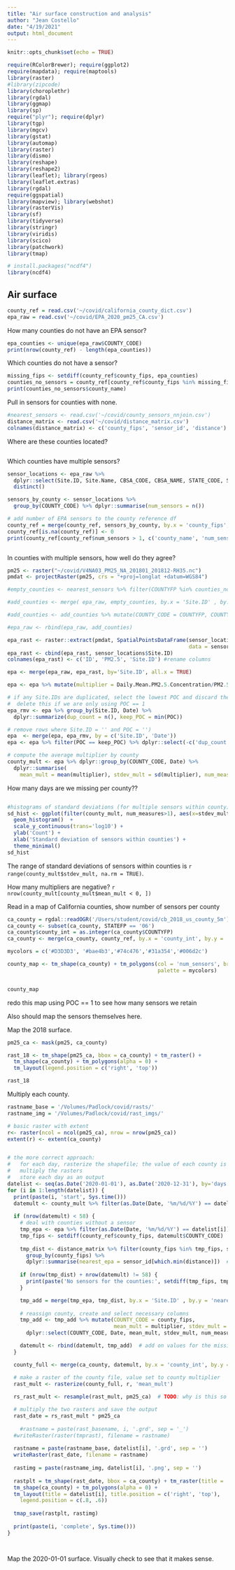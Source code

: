 ```yaml
---
title: "Air surface construction and analysis"
author: "Jean Costello"
date: "4/19/2021"
output: html_document
---
```


```r
knitr::opts_chunk$set(echo = TRUE)
```


```r

require(RColorBrewer); require(ggplot2)
require(mapdata); require(maptools)
library(raster)
#library(zipcode) 
library(choroplethr)
library(rgdal)
library(ggmap)
library(sp)
require("plyr"); require(dplyr)
library(tgp)
library(mgcv)
library(gstat)
library(automap)
library(raster) 
library(dismo)
library(reshape)
library(reshape2)
library(leaflet); library(rgeos)
library(leaflet.extras)
library(rgdal)
require(ggspatial)
library(mapview); library(webshot)
library(rasterVis)
library(sf)
library(tidyverse)
library(stringr)
library(viridis)
library(scico)
library(patchwork)
library(tmap)

# install.packages("ncdf4")
library(ncdf4)
```


## Air surface

```r
county_ref = read.csv('~/covid/california_county_dict.csv')
epa_raw = read.csv('~/covid/EPA_2020_pm25_CA.csv')
```

How many counties do not have an EPA sensor?
```r
epa_counties <- unique(epa_raw$COUNTY_CODE)
print(nrow(county_ref) - length(epa_counties))
```
Which counties do not have a sensor?
```r
missing_fips <- setdiff(county_ref$county_fips, epa_counties)
counties_no_sensors = county_ref[county_ref$county_fips %in% missing_fips, ]
print(counties_no_sensors$county_name)
```

Pull in sensors for counties with none.
```r
#nearest_sensors <- read.csv('~/covid/county_sensors_nnjoin.csv')
distance_matrix <- read.csv('~/covid/distance_matrix.csv')
colnames(distance_matrix) <- c('county_fips', 'sensor_id', 'distance')
```

Where are these counties located?
```r


```

Which counties have multiple sensors?
```r
sensor_locations <- epa_raw %>% 
  dplyr::select(Site.ID, Site.Name, CBSA_CODE, CBSA_NAME, STATE_CODE, STATE, COUNTY_CODE, COUNTY, SITE_LATITUDE, SITE_LONGITUDE) %>%
  distinct()

sensors_by_county <- sensor_locations %>%
  group_by(COUNTY_CODE) %>% dplyr::summarise(num_sensors = n())

# add number of EPA sensors to the county reference df
county_ref = merge(county_ref, sensors_by_county, by.x = 'county_fips', by.y = 'COUNTY_CODE', all.x = TRUE)
county_ref[is.na(county_ref)] <- 0
print(county_ref[county_ref$num_sensors > 1, c('county_name', 'num_sensors')]) # print the names and number of sensors in counties with more than 1
```
```r

```

In counties with multiple sensors, how well do they agree?

```r
pm25 <- raster("~/covid/V4NA03_PM25_NA_201801_201812-RH35.nc")
pmdat <- projectRaster(pm25, crs = "+proj=longlat +datum=WGS84")

```

```r
#empty_counties <- nearest_sensors %>% filter(COUNTYFP %in% counties_no_sensors$county_fips)

#add_counties <- merge( epa_raw, empty_counties, by.x = 'Site.ID' , by.y = 'HubName')

#add_counties <- add_counties %>% mutate(COUNTY_CODE = COUNTYFP, COUNTY = NAME) %>% dplyr::select(colnames(epa_raw))

#epa_raw <- rbind(epa_raw, add_counties)

```


```r
epa_rast <- raster::extract(pmdat, SpatialPointsDataFrame(sensor_locations[c("SITE_LONGITUDE", 'SITE_LATITUDE')], 
                                                          data = sensor_locations['Site.ID']), df=TRUE)
epa_rast <- cbind(epa_rast, sensor_locations$Site.ID)
colnames(epa_rast) <- c('ID', 'PM2.5', 'Site.ID') #rename columns

epa <- merge(epa_raw, epa_rast, by='Site.ID', all.x = TRUE)

epa <- epa %>% mutate(multiplier = Daily.Mean.PM2.5.Concentration/PM2.5)

# if any Site.IDs are duplicated, select the lowest POC and discard the others 
#  delete this if we are only using POC == 1
epa_rmv <- epa %>% group_by(Site.ID, Date) %>% 
  dplyr::summarize(dup_count = n(), keep_POC = min(POC))

# remove rows where Site.ID = '' and POC = '')
epa  <- merge(epa, epa_rmv, by = c('Site.ID', 'Date'))
epa <- epa %>% filter(POC == keep_POC) %>% dplyr::select(-c('dup_count', 'keep_POC'))

# compute the average multiplier by county
county_mult <- epa %>% dplyr::group_by(COUNTY_CODE, Date) %>%
  dplyr::summarise(
    mean_mult = mean(multiplier), stdev_mult = sd(multiplier), num_measures = n())
```
How many days are we missing per county??
```r





```


```r
#histograms of standard deviations (for multiple sensors within county)
sd_hist <- ggplot(filter(county_mult, num_measures>1), aes(x=stdev_mult)) +
  geom_histogram()  +
  scale_y_continuous(trans='log10') +
  ylab('Count') +
  xlab('Standard deviation of sensors within counties') +
  theme_minimal()
sd_hist
```

The range of standard deviations of sensors within counties is `r range(county_mult$stdev_mult, na.rm = TRUE)`.

How many multipliers are negative? `r nrow(county_mult[county_mult$mean_mult < 0, ])`

Read in a map of California counties, show number of sensors per county
```r
ca_county = rgdal::readOGR('/Users/student/covid/cb_2018_us_county_5m')
ca_county <- subset(ca_county, STATEFP == '06')
ca_county$county_int = as.integer(ca_county$COUNTYFP)
ca_county <- merge(ca_county, county_ref, by.x = 'county_int', by.y = 'county_fips')

mycolors = c('#D3D3D3', '#bae4b3','#74c476','#31a354','#006d2c')

county_map <- tm_shape(ca_county) + tm_polygons(col = 'num_sensors', breaks = c(0,1,2,6,10,14),
                                                palette = mycolors)


county_map
```
redo this map using POC == 1 to see how many sensors we retain

Also should map the sensors themselves here.

Map the 2018 surface.

```r
pm25_ca <- mask(pm25, ca_county)

rast_18 <- tm_shape(pm25_ca, bbox = ca_county) + tm_raster() +
  tm_shape(ca_county) + tm_polygons(alpha = 0) +
  tm_layout(legend.position = c('right', 'top'))

rast_18

```


Multiply each county.

```r

rastname_base = '/Volumes/Padlock/covid/rasts/'
rastname_img = '/Volumes/Padlock/covid/rast_imgs/'

# basic raster with extent
r<- raster(ncol = ncol(pm25_ca), nrow = nrow(pm25_ca))
extent(r) <- extent(ca_county)


# the more correct approach:
#   for each day, rasterize the shapefile; the value of each county is its multiplier
#   multiply the rasters
#   store each day as an output
datelist <- seq(as.Date('2020-01-01'), as.Date('2020-12-31'), by='days')
for (i in 1:length(datelist)) {
  print(paste(i, 'start', Sys.time()))
  datemult <- county_mult %>% filter(as.Date(Date, '%m/%d/%Y') == datelist[i])
  
  if (nrow(datemult) < 58) {
    # deal with counties without a sensor
    tmp_epa <- epa %>% filter(as.Date(Date, '%m/%d/%Y') == datelist[i])  # epa sensors available for the current date
    tmp_fips <- setdiff(county_ref$county_fips, datemult$COUNTY_CODE)  # what counties are we missing?
    
    tmp_dist <- distance_matrix %>% filter(county_fips %in% tmp_fips, sensor_id %in% tmp_epa$Site.ID) %>% 
      group_by(county_fips) %>%
      dplyr::summarise(nearest_epa = sensor_id[which.min(distance)])  # find the nearest sensor available
    
    if (nrow(tmp_dist) + nrow(datemult) != 58) {
      print(paste('No sensors for the counties:', setdiff(tmp_fips, tmp_dist$county_fips)))
    }

    tmp_add = merge(tmp_epa, tmp_dist, by.x = 'Site.ID' , by.y = 'nearest_epa')
    
    # reassign county, create and select necessary columns
    tmp_add <- tmp_add %>% mutate(COUNTY_CODE = county_fips, 
                                  mean_mult = multiplier, stdev_mult = 0, num_measures = 1) %>% 
      dplyr::select(COUNTY_CODE, Date, mean_mult, stdev_mult, num_measures)

    datemult <- rbind(datemult, tmp_add)  # add on values for the missing counties
  }

  county_full <- merge(ca_county, datemult, by.x = 'county_int', by.y = 'COUNTY_CODE')

  # make a raster of the county file, value set to county multiplier
  rast_mult <- rasterize(county_full, r, 'mean_mult')
  
  rs_rast_mult <- resample(rast_mult, pm25_ca)  # TODO: why is this so SLOW??

  # multiply the two rasters and save the output
  rast_date = rs_rast_mult * pm25_ca
  
    #rastname = paste(rast_basename, i, '.grd', sep = '_')
  #writeRaster(raster(tmprast), filename = rastname)
  
  rastname = paste(rastname_base, datelist[i], '.grd', sep = '')
  writeRaster(rast_date, filename = rastname)
  
  rastimg = paste(rastname_img, datelist[i], '.png', sep = '')
  
  rastplt = tm_shape(rast_date, bbox = ca_county) + tm_raster(title = 'PM2.5') +
  tm_shape(ca_county) + tm_polygons(alpha = 0) +
  tm_layout(title = datelist[i], title.position = c('right', 'top'),
    legend.position = c(.8, .6))
  
  tmap_save(rastplt, rastimg)
  
  print(paste(i, 'complete', Sys.time()))
}




```

Map the 2020-01-01 surface. Visually check to see that it makes sense.

```r


```

















